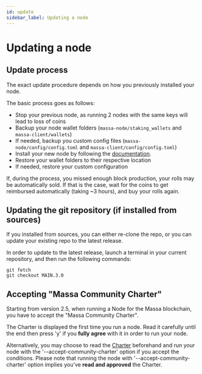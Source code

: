 ```yaml
---
id: update
sidebar_label: Updating a node
---
```


# Updating a node

## Update process

The exact update procedure depends on how you previously installed your node.

The basic process goes as follows:
- Stop your previous node, as running 2 nodes with the same keys will lead to loss of coins
- Backup your node wallet folders (`massa-node/staking_wallets` and `massa-client/wallets`)
- If needed, backup you custom config files (`massa-node/config/config.toml` and `massa-client/config/config.toml`)
- Install your new node by following the [documentation](/docs/node/install).
- Restore your wallet folders to their respective location
- If needed, restore your custom configuration

If, during the process, you missed enough block production, your rolls may be automatically sold.
If that is the case, wait for the coins to get reimbursed automatically (taking ~3 hours), and buy your rolls again.

## Updating the git repository (if installed from sources)

If you installed from sources, you can either re-clone the repo, or you can update your existing repo to the latest release.

In order to update to the latest release, launch a terminal in your current repository, and then run the following commands:
```shell
git fetch
git checkout MAIN.3.0
```

## Accepting "Massa Community Charter"

Starting from version 2.5, when running a Node for the Massa blockchain,
you have to accept the "Massa Community Charter".

The Charter is displayed the first time you run a node.
Read it carefully until the end then press 'y' if you **fully agree**
with it in order to run your node.

Alternatively, you may choose to read the [Charter](https://mns.massa.net/legal/massa-community-charter_V1.pdf)
beforehand and run your node with the '--accept-community-charter' option if you accept the conditions.
Please note that running the node with '--accept-community-charter' option
implies you've **read and approved** the Charter.